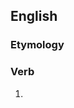 ==English==

===Etymology===
{{suffix|en|witness|est}}

===Verb===
{{head|en|verb form}}

# {{en-archaic second-person singular of|witness|lang=en}}
